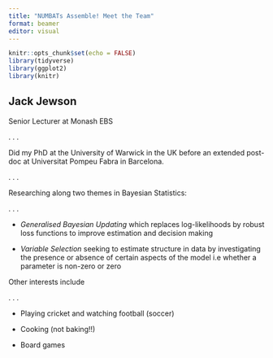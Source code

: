 ---
title: "NUMBATs Assemble! Meet the Team"
format: beamer
editor: visual
---

```{r setup, include=FALSE}
knitr::opts_chunk$set(echo = FALSE)
library(tidyverse)
library(ggplot2)
library(knitr)
```

## Jack Jewson

Senior Lecturer at Monash EBS

. . . 

Did my PhD at the University of Warwick in the UK before an extended post-doc at Universitat Pompeu Fabra in Barcelona.

. . . 

Researching along two themes in Bayesian Statistics:

. . . 

::: {.incremental}

-   *Generalised Bayesian Updating* which replaces log-likelihoods by robust loss functions to improve estimation and decision making

-   *Variable Selection* seeking to estimate structure in data by investigating the presence or absence of certain aspects of the model i.e whether a parameter is non-zero or zero

:::

Other interests include

. . .

::: {.incremental}

-   Playing cricket and watching football (soccer)

-   Cooking (not baking!!)

-   Board games

:::
